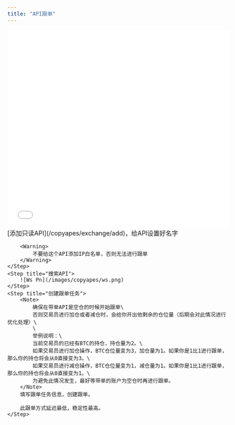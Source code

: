 ```yaml
---
title: "API跟单"
---
```


<iframe src="//player.bilibili.com/player.html?isOutside=true&aid=115096701372462&bvid=BV1egekzLEgR&cid=31964137847&p=1&autoplay=0"
        scrolling="no" border="0" frameborder="no" framespacing="0" allowfullscreen="true" width="100%" height="450px"></iframe>

<Steps>
    <Step title="添加带单API">
        [添加只读API](/copyapes/exchange/add)，给API设置好名字

        <Warning>
            不要给这个API添加IP白名单，否则无法进行跟单
        </Warning>
    </Step>
    <Step title="搜索API">
        ![Ws Pn](/images/copyapes/ws.png)
    </Step>
    <Step title="创建跟单任务">
        <Note>
            确保在带单API是空仓的时候开始跟单\
            否则交易员进行加仓或者减仓时，会给你开出他剩余的仓位量（后期会对此情况进行优化处理）\
            \
            举例说明：\
            当前交易员的已经有BTC的持仓，持仓量为2。\
            如果交易员进行加仓操作，BTC仓位量变为3，加仓量为1。如果你是1比1进行跟单，那么你的持仓将会从0直接变为3。\
            如果交易员进行减仓操作，BTC仓位量变为1，减仓量为1。如果你是1比1进行跟单，那么你的持仓将会从0直接变为1。\
            为避免此情况发生，最好等带单的账户为空仓时再进行跟单。
        </Note>
        填写跟单任务信息，创建跟单。

        此跟单方式延迟最低，稳定性最高。
    </Step>
</Steps>